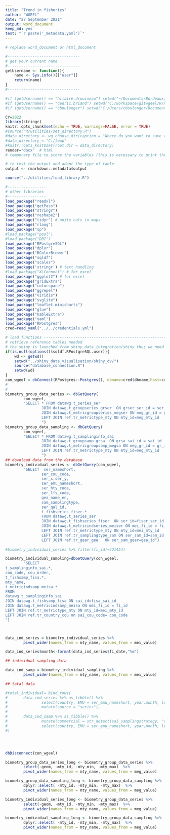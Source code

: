 ```yaml
---
title: "Trend in fisheries"
author: "WGEEL"
date: "27 September 2021"
output: word_document
keep_md: yes
test: "`r paste('_metadata.yaml')`"
---
```

\newline
```r
# replace word_document or html_document

#--------------------------------
# get your current name 
#--------------------------------
getUsername <- function(){
	name <- Sys.info()[["user"]]
	return(name)
}
#--------------------------------

#if (getUsername() == "hilaire.drouineau") setwd("~/Documents/Bordeaux/migrateurs/WGEEL/github/wg_WGEEL/R/Rmarkdown/")
#if (getUsername() == "cedric.briand") setwd("C:/workspace/gitwgeel/R/Rmarkdown") 
#if (getUsername() == "cboulenger") setwd("C:/Users/cboulenger/Documents/wg_WGEEL/R/Rmarkdown") 

CY=2022
library(stringr)
knitr::opts_chunk$set(echo = TRUE, warnings=FALSE, error = TRUE)
#source("R/utilities/set_directory.R")
#data_directory <- wg_choose.dir(caption = "Where do you want to save the tables and the graphs")
#data_directory <-"C:/temp"
#knitr::opts_knit$set(root.dir = data_directory)
render="docx"  # html 
# temporary file to store the variables (this is necessary to print the text)

# to test the output and adapt the type of table
output <- rmarkdown::metadata$output
```



```r

source("../utilities/load_library.R")

#-----------------
# other libraries
#-----------------
load_package("readxl")
load_package("getPass")
load_package("stringr")
load_package("reshape2")
load_package("tidyr") # unite cols in maps
load_package("rlang")
load_package("sp")
#load_package("pool")
#load_package("DBI")
load_package("RPostgreSQL")
load_package("dplyr")
load_package("RColorBrewer")
load_package("sqldf")
load_package("scales")
load_package('stringr') # text handling
#load_package("XLConnect") # for excel
load_package("ggplot2") # for excel
load_package("gridExtra")
load_package("colorspace")
load_package("ggrepel")
load_package("viridis")
load_package("svglite")
load_package("leaflet.minicharts")
load_package("glue")
load_package("kableExtra")
load_package("yaml")
load_package("RPostgres")
cred=read_yaml("../../credentials.yml")

# load functions ------------------------------------------------------------------------------------
# retrieve reference tables needed
# the shiny is launched from shiny_data_integration/shiny thus we need the ../
if(is.null(options()$sqldf.RPostgreSQL.user)){
	wd <- getwd()
	setwd("../shiny_data_visualisation/shiny_dv/")
	source("database_connection.R")
	setwd(wd)
}
con_wgeel = dbConnect(RPostgres::Postgres(), dbname=cred$dbname,host=cred$host,port=cred$port,user=cred$user, password=getPass())
#
#
biometry_group_data_series <- dbGetQuery(
		con_wgeel,
		"SELECT * FROM datawg.t_series_ser
				JOIN datawg.t_groupseries_grser  ON grser_ser_id = ser_id
				JOIN datawg.t_metricgroupseries_megser ON meg_gr_id = gr_id 
				LEFT JOIN ref.tr_metrictype_mty ON mty_id=meg_mty_id 
				")
biometry_group_data_sampling <- dbGetQuery(
		con_wgeel,
		"SELECT * FROM datawg.t_samplinginfo_sai 
				JOIN datawg.t_groupsamp_grsa  ON grsa_sai_id = sai_id
				JOIN datawg.t_metricgroupsamp_megsa ON meg_gr_id = gr_id 
				LEFT JOIN ref.tr_metrictype_mty ON mty_id=meg_mty_id 
				")
## download data from the database
biometry_individual_series <- dbGetQuery(con_wgeel,
		"SELECT  ser_nameshort, 
				ser_cou_code, 
				ser_x,ser_y,
				ser_emu_nameshort,
				ser_hty_code,
				ser_lfs_code,
				gea_name_en, 
				sam_samplingtype,
				ser_qal_id,
				t_fishseries_fiser.*					
				FROM datawg.t_series_ser 
				JOIN datawg.t_fishseries_fiser  ON ser_id=fiser_ser_id
				JOIN datawg.t_metricindseries_meiser ON mei_fi_id = fi_id
				LEFT JOIN ref.tr_metrictype_mty ON mty_id=mei_mty_id
				LEFT JOIN ref.tr_samplingtype_sam ON ser_sam_id=sam_id
				LEFT JOIN ref.tr_gear_gea	ON ser_sam_gear=gea_id")	
				
#biometry_individual_series %>% filter(fi_id!=421454)

biometry_individual_sampling=dbGetQuery(con_wgeel,
		"SELECT 
t_samplinginfo_sai.*,
cou_code, cou_order,
t_fishsamp_fisa.*,
mty_name,
t_metricindsamp_meisa.*
FROM
datawg.t_samplinginfo_sai
JOIN datawg.t_fishsamp_fisa ON sai_id=fisa_sai_id
JOIN datawg.t_metricindsamp_meisa ON mei_fi_id = fi_id
LEFT JOIN ref.tr_metrictype_mty ON mty_id=mei_mty_id
LEFT JOIN ref.tr_country_cou on sai_cou_code= cou_code
")



data_ind_series = biometry_individual_series %>% 
		pivot_wider(names_from = mty_name, values_from = mei_value)

data_ind_series$month<-format(data_ind_series$fi_date,"%m")

## individual sampling data

data_ind_samp = biometry_individual_sampling %>% 
		pivot_wider(names_from = mty_name, values_from = mei_value)

## total data

#total_individual= bind_rows(
#		data_ind_series %>% as_tibble() %>%
#				select(country, EMU = ser_emu_nameshort, year,month, lengthmm, weightg,eye_diam_meanmm, pectoral_lengthmm, ageyear,differentiated_proportion, female_proportion, habitat = ser_hty_code, life_stage = ser_lfs_code, gear = gea_name_en) %>%
#				mutate(source = "series"),
#		
#		data_ind_samp %>% as_tibble() %>%
#				mutate(commercial = str_detect(sai_samplingstrategy, "ommercial") | str_detect(sai_samplingstrategy, "CF")) %>%
#				select(country, EMU = ser_emu_nameshort, year,month, lengthmm, weightg,eye_diam_meanmm, pectoral_lengthmm, ageyear,differentiated_proportion, female_proportion, habitat = ser_hty_code, life_stage = fi_lfs_code, commercial) %>% mutate(gear = "unkonwn", source = "sampling") 
#)




dbDisconnect(con_wgeel)

biometry_group_data_series_long <- biometry_group_data_series %>% 
		select(-geom, -mty_id, -mty_min, -mty_max)  %>% 
		pivot_wider(names_from = mty_name, values_from = meg_value)

biometry_group_data_sampling_long <- biometry_group_data_sampling %>% 
		dplyr::select( -mty_id, -mty_min, -mty_max)  %>% 
		pivot_wider(names_from = mty_name, values_from = meg_value)

biometry_individual_series_long <- biometry_group_data_series %>% 
		select(-geom, -mty_id, -mty_min, -mty_max)  %>% 
		pivot_wider(names_from = mty_name, values_from = meg_value)

biometry_individual_sampling_long <- biometry_group_data_sampling %>% 
		dplyr::select( -mty_id, -mty_min, -mty_max)  %>% 
		pivot_wider(names_from = mty_name, values_from = meg_value)

```

